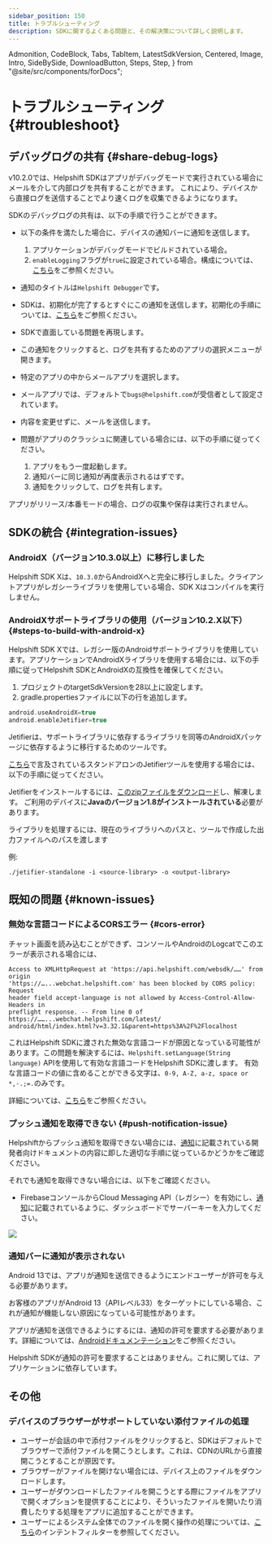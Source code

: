 ```yaml
---
sidebar_position: 150
title: トラブルシューティング
description: SDKに関するよくある問題と、その解決策について詳しく説明します。
---
```


  Admonition,
  CodeBlock,
  Tabs,
  TabItem,
  LatestSdkVersion,
  Centered,
  Image,
  Intro,
  SideBySide,
  DownloadButton,
  Steps,
  Step,
} from "@site/src/components/forDocs";

# トラブルシューティング {#troubleshoot}

## デバッグログの共有 {#share-debug-logs}

v10.2.0では、Helpshift SDKはアプリがデバッグモードで実行されている場合にメールを介して内部ログを共有することができます。
これにより、デバイスから直接ログを送信することでより速くログを収集できるようになります。

SDKのデバッグログの共有は、以下の手順で行うことができます。

- 以下の条件を満たした場合に、デバイスの通知バーに通知を送信します。

  1.  アプリケーションがデバッグモードでビルドされている場合。
  2.  `enableLogging`フラグが`true`に設定されている場合。構成については、[こちら](/sdkx_android/sdk-configuration#enable-logging)をご参照ください。

- 通知のタイトルは`Helpshift Debugger`です。
- SDKは、初期化が完了するとすぐにこの通知を送信します。初期化の手順については、[こちら](/sdkx_android/getting-started#initializing)をご参照ください。
- SDKで直面している問題を再現します。
- この通知をクリックすると、ログを共有するためのアプリの選択メニューが開きます。
- 特定のアプリの中からメールアプリを選択します。
- メールアプリでは、デフォルトで`bugs@helpshift.com`が受信者として設定されています。
- 内容を変更せずに、メールを送信します。
- 問題がアプリのクラッシュに関連している場合には、以下の手順に従ってください。
  1.  アプリをもう一度起動します。
  2.  通知バーに同じ通知が再度表示されるはずです。
  3.  通知をクリックして、ログを共有します。

<Admonition type="info" title="注意">

アプリがリリース/本番モードの場合、ログの収集や保存は実行されません。

</Admonition>

## SDKの統合 {#integration-issues}

### AndroidX（バージョン10.3.0以上）に移行しました

Helpshift SDK Xは、`10.3.0`からAndroidXへと完全に移行しました。クライアントアプリがレガシーライブラリを使用している場合、SDK Xはコンパイルを実行しません。

### AndroidXサポートライブラリの使用（バージョン10.2.X以下） {#steps-to-build-with-android-x}

Helpshift SDK Xでは、レガシー版のAndroidサポートライブラリを使用しています。アプリケーションでAndroidXライブラリを使用する場合には、以下の手順に従ってHelpshift SDKとAndroidXの互換性を確保してください。

1. プロジェクトのtargetSdkVersionを28以上に設定します。
2. gradle.propertiesファイルに以下の行を追加します。

```groovy
android.useAndroidX=true
android.enableJetifier=true
```

Jetifierは、サポートライブラリに依存するライブラリを同等のAndroidXパッケージに依存するように移行するためのツールです。

[こちら](https://developer.android.com/studio/command-line/jetifier)で言及されているスタンドアロンのJetifierツールを使用する場合には、以下の手順に従ってください。

Jetifierをインストールするには、[このzipファイルをダウンロード](https://dl.google.com/dl/android/studio/jetifier-zips/1.0.0-beta10/jetifier-standalone.zip)し、解凍します。
ご利用のデバイスに**Javaのバージョン1.8がインストールされている**必要があります。

ライブラリを処理するには、現在のライブラリへのパスと、ツールで作成した出力ファイルへのパスを渡します

例: 

`./jetifier-standalone -i <source-library> -o <output-library>`

## 既知の問題 {#known-issues}

### 無効な言語コードによるCORSエラー {#cors-error}

チャット画面を読み込むことができず、コンソールやAndroidのLogcatでこのエラーが表示される場合には、

```text
Access to XMLHttpRequest at 'https://api.helpshift.com/websdk/……' from origin
'https://…...webchat.helpshift.com' has been blocked by CORS policy: Request
header field accept-language is not allowed by Access-Control-Allow-Headers in
preflight response. -- From line 0 of https://……...webchat.helpshift.com/latest/
android/html/index.html?v=3.32.1&parent=https%3A%2F%2Flocalhost
```

これはHelpshift SDKに渡された無効な言語コードが原因となっている可能性があります。この問題を解決するには、`Helpshift.setLanguage(String language)` APIを使用して有効な言語コードをHelpshift SDKに渡します。
有効な言語コードの値に含めることができる文字は、`0-9, A-Z, a-z, space or *,-.;=.`のみです。

詳細については、[こちら](/sdkx_android/i18n/#supported-languages)をご参照ください。

### プッシュ通知を取得できない {#push-notification-issue}

Helpshiftからプッシュ通知を取得できない場合には、[通知](/sdkx_android/notifications#push-via-helpshift)に記載されている開発者向けドキュメントの内容に即した適切な手順に従っているかどうかをご確認ください。

それでも通知を取得できない場合には、以下をご確認ください。

- FirebaseコンソールからCloud Messaging API（レガシー）を有効にし、[通知](/sdkx_android/notifications#push-via-helpshift)に記載されているように、ダッシュボードでサーバーキーを入力してください。

<Image src="/static/books/helpshiftx/gcm-key-example.png" width="full" />

### 通知バーに通知が表示されない

Android 13では、アプリが通知を送信できるようにエンドユーザーが許可を与える必要があります。

お客様のアプリがAndroid 13（APIレベル33）をターゲットにしている場合、これが通知が機能しない原因になっている可能性があります。

アプリが通知を送信できるようにするには、通知の許可を要求する必要があります。詳細については、[Androidドキュメンテーション](https://developer.android.com/develop/ui/views/notifications/notification-permission)をご参照ください。

Helpshift SDKが通知の許可を要求することはありません。これに関しては、アプリケーションに依存しています。

## その他

### デバイスのブラウザーがサポートしていない添付ファイルの処理

* ユーザーが会話の中で添付ファイルをクリックすると、SDKはデフォルトでブラウザーで添付ファイルを開こうとします。これは、CDNのURLから直接開こうとすることが原因です。
* ブラウザーがファイルを開けない場合には、デバイス上のファイルをダウンロードします。
* ユーザーがダウンロードしたファイルを開こうとする際にファイルをアプリで開くオプションを提供することにより、そういったファイルを開いたり消費したりする処理をアプリに追加することができます。
* ユーザーによるシステム全体でのファイルを開く操作の処理については、[こちら](https://developer.android.com/guide/components/intents-filters)のインテントフィルターを参照してください。
